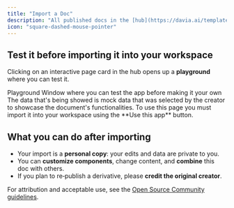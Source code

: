 ```yaml
---
title: "Import a Doc"
description: "All published docs in the [hub](https://davia.ai/templates) are **open source** and can be imported into the workspace for your personal use."
icon: "square-dashed-mouse-pointer"
---
```


## Test it before importing it into your workspace

Clicking on an interactive page card in the hub opens up a **playground** where you can test it.

<Card className="text-center" img="images/template-playground.png">
  Playground Window where you can test the app before making it your own
</Card>
The data that's being showed is mock data that was selected by the creator to showcase
the document's functionalities. To use this page you must import it into your workspace
using the **Use this app** button.

## What you can do after importing

- Your import is a **personal copy**: your edits and data are private to you.
- You can **customize components**, change content, and **combine** this doc with others.
- If you plan to re‑publish a derivative, please **credit the original creator**.

For attribution and acceptable use, see the [Open Source Community guidelines](/creators/open-source-community).
